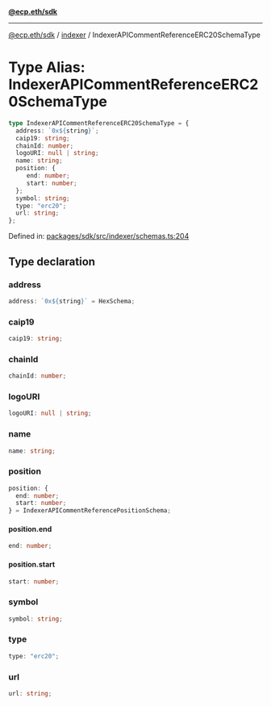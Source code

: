 [**@ecp.eth/sdk**](../../index.mdx)

***

[@ecp.eth/sdk](/sdk-reference/index.mdx) / [indexer](/sdk-reference/indexer/index.mdx) / IndexerAPICommentReferenceERC20SchemaType

# Type Alias: IndexerAPICommentReferenceERC20SchemaType

```ts
type IndexerAPICommentReferenceERC20SchemaType = {
  address: `0x${string}`;
  caip19: string;
  chainId: number;
  logoURI: null | string;
  name: string;
  position: {
     end: number;
     start: number;
  };
  symbol: string;
  type: "erc20";
  url: string;
};
```

Defined in: [packages/sdk/src/indexer/schemas.ts:204](https://github.com/ecp-eth/comments-monorepo/blob/main/packages/sdk/src/indexer/schemas.ts#L204)

## Type declaration

### address

```ts
address: `0x${string}` = HexSchema;
```

### caip19

```ts
caip19: string;
```

### chainId

```ts
chainId: number;
```

### logoURI

```ts
logoURI: null | string;
```

### name

```ts
name: string;
```

### position

```ts
position: {
  end: number;
  start: number;
} = IndexerAPICommentReferencePositionSchema;
```

#### position.end

```ts
end: number;
```

#### position.start

```ts
start: number;
```

### symbol

```ts
symbol: string;
```

### type

```ts
type: "erc20";
```

### url

```ts
url: string;
```
